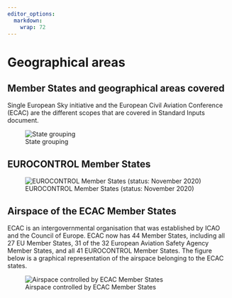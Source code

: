 ```yaml
---
editor_options: 
  markdown: 
    wrap: 72
---
```


# Geographical areas {#sec-geographical-areas .unnumbered}

## Member States and geographical areas covered {.unnumbered}

Single European Sky initiative and the European Civil Aviation Conference (ECAC) are the different scopes that are covered in Standard Inputs document.

![State grouping](figures/eu_orgs.png){#fig-member-states-set-diagram}

## EUROCONTROL Member States {.unnumbered}

![EUROCONTROL Member States (status: November 2020)](figures/eurocontrol_ms.png){#fig-eurocontrol-member-states}

## Airspace of the ECAC Member States {.unnumbered}

ECAC is an intergovernmental organisation that was established by ICAO and the Council of Europe. ECAC now has 44 Member States, including all 27 EU Member States, 31 of the 32 European Aviation Safety Agency Member States, and all 41 EUROCONTROL Member States. The figure below is a graphical representation of the airspace belonging to the ECAC states.

![Airspace controlled by ECAC Member States](figures/ecac_airspace_fir.png){#fig-ecac-airspace-fir}
